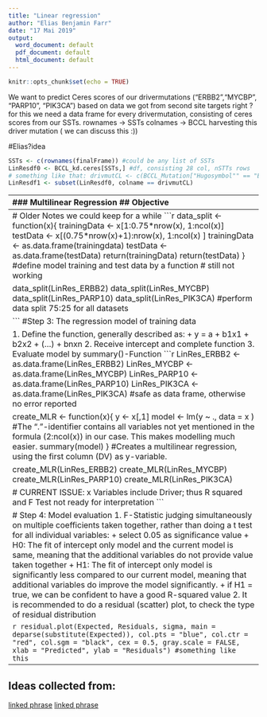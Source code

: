```yaml
---
title: "Linear regression"
author: "Elias Benjamin Farr"
date: "17 Mai 2019"
output:
  word_document: default
  pdf_document: default
  html_document: default
---
```


```r
knitr::opts_chunk$set(echo = TRUE)
```

We want to predict Ceres scores of our drivermutations ("ERBB2","MYCBP", "PARP10", "PIK3CA") based on data we got from second site targets right ?
for this we need a data frame for every drivermutation, consisting of ceres scores from our SSTs. 
rownames -> SSTs
colnames -> BCCL harvesting this driver mutation ( we can discuss this :))

#Elias?idea
```r
SSTs <- c(rownames(finalFrame)) #could be any list of SSTs
LinResdf0 <- BCCL_kd.ceres[SSTs,] #df, consisting 28 col, nSTTs rows
# something like that: drivmutCL <- c(BCCL_Mutation["Hugosymbol"" == "ERBB2" ])
LinResdf1 <- subset(LinResdf0, colname == drivmutCL)


```
-----------------------------------------------------------------------------------
### Multilinear Regression
## Objective

  + For the regression model, we want to predict the CERES score of the driver mutation (dependent variable) based on the CERES score of the SST candidates (independent variables).
  + A multilinear regression will be designed:

# Load data
    
#I did not find a automated approach yet, so doing it caveman-style
  1. Create a dataframe, consisting of 28 col, nSTTs rows
  2. select driver mutation as our dependent variable
  3. obtain column 1 with the driver mutation and other containing CERES values for SSTs
  
```r
driver_mut <- c("ERBB2","MYCBP", "PARP10", "PIK3CA") #Input driver mutations
SST_candidatesdf1 <- c(rownames(SST_cand_ERBB2))
SST_candidatesdf2 <- c(rownames(SST_cand_MYCBP))
SST_candidatesdf3 <- c(rownames(SST_cand_PARP10))
SST_candidatesdf4 <- c(rownames(SST_cand_PIK3CA)) # collect all names of SST candidates

# for ERBB2
LinRes_ERBB2 <- BCCL_kd.ceres[SST_candidatesdf1,] 
LinRes_ERBB2 <- t(LinRes_ERBB2)
Driver_ERBB2 <- BCCL_kd.ceres[c("ERBB2"), ]
Driver_ERBB2 <- t(Driver_ERBB2)
LinRes_ERBB2 <- cbind(Driver_ERBB2, LinRes_ERBB2)

#for MYCBP
LinRes_MYCBP <- BCCL_kd.ceres[SST_candidatesdf2,]
LinRes_MYCBP <- t(LinRes_MYCBP)
Driver_MYCBP <- BCCL_kd.ceres[c("MYCBP"), ]
Driver_MYCBP <- t(Driver_MYCBP)
LinRes_MYCBP <- cbind(Driver_MYCBP, LinRes_MYCBP)

#for PARP10
LinRes_PARP10 <- BCCL_kd.ceres[SST_candidatesdf3,]
LinRes_PARP10 <- t(LinRes_PARP10)
Driver_PARP10 <- BCCL_kd.ceres[c("PARP10"), ]
Driver_PARP10 <- t(Driver_PARP10)
LinRes_PARP10 <- cbind(Driver_MYCBP, LinRes_PARP10)

#for PIK3CA
LinRes_PIK3CA <- BCCL_kd.ceres[SST_candidatesdf4,]
LinRes_PIK3CA <- t(LinRes_PIK3CA)
Driver_PIK3CA <- BCCL_kd.ceres[c("PIK3CA"), ]
LinRes_PIK3CA <- t(LinRes_PIK3CA)
LinRes_PIK3CA <- cbind(LinRes_PIK3CA, LinRes_PIK3CA)
```

## Step 1: Building the LR-Datamatrices
#Generate matrices containing CERES scores of DV and corresponding SSTs

+ We now obtained potential SSTs for the four driver mutation. To form a base for the Multilinear regression, we 
    1. reform the BCCL CERES matrix
      + By transponing and format change, we obtain a matrix with colnames = Gene names and rownames = Cell line indices (equal to tPatients_ID)
    2. Collect the relevant the CERES scores for the mutations for the linear regression.
      + All columns with the corresponding names of the driver mutation plus SST genes will be collected and copied into a new dataframe
```r
#reformat BCCL CERES matrix
BCCL_kd.ceres_df <- as.data.frame(t(BCCL_kd.ceres))
rownames(BCCL_kd.ceres_df) <- tPatients_ID
colnames(BCCL_kd.ceres_df) <- rownames(BCCL_kd.ceres)

#generate a dataframe containing data for each DV
linRegData_ERBB2 <- BCCL_kd.ceres_df %>% select("ERBB2", rownames(SST_cand_ERBB2))
linRegData_MYCBP <- BCCL_kd.ceres_df %>% select("MYCBP", rownames(SST_cand_MYCBP))
linRegData_PARP10 <- BCCL_kd.ceres_df %>% select("PARP10", rownames(SST_cand_PARP10))
linRegData_PIK3CA <- BCCL_kd.ceres_df %>% select("PIK3CA", rownames(SST_cand_PIK3CA))
```

#Step 2: Check of distribution

To get a first look at the dataset for the Regression model, we create qq-plots to verify that the data is approx. normal distributed.

```r
create_qqplot <- function(x){
                        qqnorm(x, main = deparse(substitute(x)))
                        qqline(x)} 
#introducing a function creating qq-plots, check if normality is approximated; the "deparse(substitute(x))" assigns the correesponding dataset name to the qq-plot.

create_qqplot(LinRes_ERBB2)
create_qqplot(LinRes_MYCBP)
create_qqplot(LinRes_PARP10)
create_qqplot(LinRes_PIK3CA) #perform qqplot creation

create_qqplot(linRegData_ERBB2)
create_qqplot(linRegData_MYCBP)
create_qqplot(linRegData_PARP10)
create_qqplot(linRegData_PIK3CA)
#ISSUE: "Error in xy.coords(x, y, xlabel, ylabel, log) : 'x' and 'y' lengths differ", obwohl beide Datensätze gleich sind
View(LinRes_ERBB2)
View(linRegData_ERBB2)
```

## Step 3: Multilinear Regression: Data Preperation, Model Training /Testing / Evaluation
To run the Multilinear Regression, it is advised to create a long function which
  1. Splits the dataset in 75:25 training:test data
    + Previous installation of the "caTools" package is necessary
  2. Conducts Training of Regression model with training data
    + predict Driver mutation CERES (y; dep.variable) from SST CERES scores (x1 ... xn; indep.variables)
  3. Runs Test Data on model for performance evaluation
  4. Calculates Spearman correlation to further asess model performance
    + Visualizes by barplot
```r
install.packages("caTools")
library(caTools) #necessary packages

MultiLinReg <- function(x){
                          DependentVariable <- colnames(x[1]) #The dependent variable is always the driver mutation
                          split = sample.split(x["DependentVariable"], SplitRatio = 0.75) #split the dataset into 3/4 Training and 1/4 Testing dataset
                          training_set = subset(x, split == TRUE)
                          test_set = subset(x, split == FALSE)
                          
                          regressor = lm(formula = DependentVariable ~ ., data=training_set)
                          #predict CERES of Driver Mutation based on all (=.) the input variables (SSTs)
                          
                          y_predict = predict(regressor, newdata = test_set) #predict the Driver mut. CERES score based on the test data
                          test_set$Prediction = y_predict #adding predictions to the dataset
                          test_set #Now you can compare your Predictions (last column) with the real values of the startups (2nd last column)
                          
                          cordf <- cor.test(test_set$DependentVariable, test_set$Prediction, method = spearman) #to judge model performance, calculate Spearman corr. between predicted and observed values
                          barplot(cordf, main = deparse(substitute(x))) #create a barplot for correlation visualization and further evaluation
}

MLR_files <- c("linRegData_ERBB2", "linRegData_MYCBP", "linRegData_PARP10", "linRegData_PIK3CA")
lapply(MLR_files, MultiLinReg)

# CURRENT ISSUE: "Error in terms.formula(formula, data = data) : '.' erscheint in der Formel und 'data' Argument ist ung?ltig"
```



----------------------------------------------------------------------------------------------
# Older Notes we could keep for a while
```r
data_split <- function(x){
                        trainingData <- x[1:0.75*nrow(x), 1:ncol(x)] 
                        testData  <- x[(0.75*nrow(x)+1):nrow(x), 1:ncol(x) ]
                        trainingData <- as.data.frame(trainingdata)
                        testData  <- as.data.frame(testData)
                        return(trainingData)
                        return(testData)
}  #define model training and test data by a function
  # still not working

data_split(LinRes_ERBB2)
data_split(LinRes_MYCBP)
data_split(LinRes_PARP10)
data_split(LinRes_PIK3CA) #perform data split 75:25 for all datasets

```
#Step 3: The regression model of training data

  1. Define the function, generally described as:
    + y = a + b1x1 + b2x2 + (...) + bnxn
  2. Receive intercept and complete function
  3. Evaluate model by summary()-Function
```r
LinRes_ERBB2 <- as.data.frame(LinRes_ERBB2)
LinRes_MYCBP <- as.data.frame(LinRes_MYCBP)
LinRes_PARP10 <- as.data.frame(LinRes_PARP10)
LinRes_PIK3CA <- as.data.frame(LinRes_PIK3CA) #safe as data frame, otherwise no error reported

create_MLR <- function(x){
                      y <- x[,1]
                      model <- lm(y ~ ., data = x ) #The "."-identifier contains all variables not yet mentioned in the formula (2:ncol(x)) in our case. This makes modelling much easier.
                      summary(model)
} #Creates a multilinear regression, using the first column (DV) as y-variable.

create_MLR(LinRes_ERBB2)
create_MLR(LinRes_MYCBP)
create_MLR(LinRes_PARP10)
create_MLR(LinRes_PIK3CA)

# CURRENT ISSUE: x Variables include Driver; thus R squared and F Test not ready for interpretation
```

# Step 4: Model evaluation
  1. F-Statistic judging simultaneously on multiple coefficients taken together, rather than doing a t test for all individual variables:
    + select 0.05 as significance value
    + H0: The fit of intercept only model and the current model is same, meaning that the additional variables do not provide value taken together
    + H1: The fit of intercept only model is significantly less compared to our current model, meaning that additional variables do improve the model significantly.
    + if H1 = true, we can be confident to have a good R-squared value
  2. It is recommended to do a residual (scatter) plot, to check the type of residual distribution
  
```r
residual.plot(Expected, Residuals, sigma, main = deparse(substitute(Expected)), 
  col.pts = "blue", col.ctr = "red", col.sgm = "black", cex = 0.5, 
  gray.scale = FALSE, xlab = "Predicted", ylab = "Residuals") #something like this
```

----------------  
## Ideas collected from:
[linked phrase](https://www.dataquest.io/blog/statistical-learning-for-predictive-modeling-r/)
[linked phrase](http://r-statistics.co/Linear-Regression.html#Predicting%20Linear%20Models)
